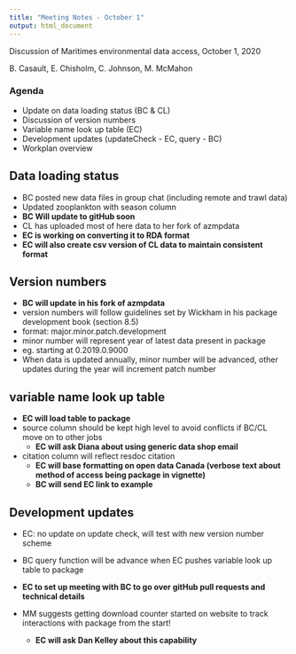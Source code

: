 ```yaml
---
title: "Meeting Notes - October 1"
output: html_document
---
```

Discussion of Maritimes environmental data access, October 1, 2020

B. Casault, E. Chisholm, C. Johnson, M. McMahon


### Agenda

* Update on data loading status (BC & CL)
* Discussion of version numbers
* Variable name look up table (EC)
* Development updates (updateCheck - EC, query - BC)
* Workplan overview


## Data loading status
* BC posted new data files in group chat (including remote and trawl data)
* Updated zooplankton with season column
* __BC Will update to gitHub soon__
* CL has uploaded most of here data to her fork of azmpdata
* __EC is working on converting it to RDA format__
* __EC will also create csv version of CL data to maintain consistent format__

## Version numbers
* __BC will update in his fork of azmpdata__
* version numbers will follow guidelines set by Wickham in his package development book (section 8.5)
* format: major.minor.patch.development
* minor number will represent year of latest data present in package
* eg. starting at 0.2019.0.9000
* When data is updated annually, minor number will be advanced, other updates during the year will increment patch number

## variable name look up table
* __EC will load table to package__
* source column should be kept high level to avoid conflicts if BC/CL move on to other jobs
  * __EC will ask Diana about using generic data shop email__
* citation column will reflect resdoc citation
  * __EC will base formatting on open data Canada (verbose text about method of access being package in vignette)__
  * __BC will send EC link to example__

## Development updates
* EC: no update on update check, will test with new version number scheme
* BC query function will be advance when EC pushes variable look up table to package

* __EC to set up meeting with BC to go over gitHub pull requests and technical details__

* MM suggests getting download counter started on website to track interactions with package from the start!
  * __EC will ask Dan Kelley about this capability__
  
